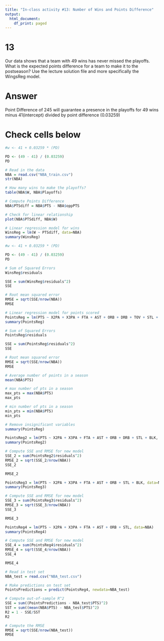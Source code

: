---
title: "In-class activity #13: Number of Wins and Points Difference"
output:
  html_document:
    df_print: paged
---

# 13
Our data shows that a team with 49 wins has never missed the playoffs. What is the expected points difference for a team to make it to the postseason? Use the lecture solution file and more specifically the WingsReg model.

# Answer
Point Difference of 245 will guarantee a presence in the playoffs for 49 wins minus 41(intercept) divided by point difference (0.03259)

# Check cells below

```{r}

#w <- 41 + 0.03259 * (PD) 

PD <- (49 - 41) / (0.03259)
PD
```
```{r}
# Read in the data
NBA = read.csv("NBA_train.csv")
str(NBA)
```

```{r}
# How many wins to make the playoffs?
table(NBA$W, NBA$Playoffs)
```

```{r}
# Compute Points Difference
NBA$PTSdiff = NBA$PTS - NBA$oppPTS
```

```{r}
# Check for linear relationship
plot(NBA$PTSdiff, NBA$W)
```

```{r}
# Linear regression model for wins
WinsReg = lm(W ~ PTSdiff, data=NBA)
summary(WinsReg)
```
```{r}
#w <- 41 + 0.03259 * (PD) 

PD <- (49 - 41) / (0.03259)
PD
```
```{r}
# Sum of Squared Errors
WinsReg$residuals
```

```{r}
SSE = sum(WinsReg$residuals^2)
SSE
```

```{r}
# Root mean squared error
RMSE = sqrt(SSE/nrow(NBA))
RMSE
```


```{r}
# Linear regression model for points scored
PointsReg = lm(PTS ~ X2PA + X3PA + FTA + AST + ORB + DRB + TOV + STL + BLK, data=NBA)
summary(PointsReg)
```

```{r}
# Sum of Squared Errors
PointsReg$residuals
```

```{r}
SSE = sum(PointsReg$residuals^2)
SSE
```

```{r}
# Root mean squared error
RMSE = sqrt(SSE/nrow(NBA))
RMSE
```

```{r}
# Average number of points in a season
mean(NBA$PTS)
```

```{r}
# max number of pts in a season
max_pts = max(NBA$PTS)
max_pts
```

```{r}
# min number of pts in a season
min_pts = min(NBA$PTS)
min_pts
```

```{r}
# Remove insignificant variables
summary(PointsReg)
```

```{r}
PointsReg2 = lm(PTS ~ X2PA + X3PA + FTA + AST + ORB + DRB + STL + BLK, data=NBA)
summary(PointsReg2)
```
```{r}
# Compute SSE and RMSE for new model
SSE_2 = sum(PointsReg2$residuals^2)
RMSE_2 = sqrt(SSE_2/nrow(NBA))
SSE_2
```

```{r}
RMSE_2
```

```{r}
PointsReg3 = lm(PTS ~ X2PA + X3PA + FTA + AST + ORB + STL + BLK, data=NBA)
summary(PointsReg3)
```
```{r}
# Compute SSE and RMSE for new model
SSE_3 = sum(PointsReg3$residuals^2)
RMSE_3 = sqrt(SSE_3/nrow(NBA))
SSE_3
```

```{r}
RMSE_3
```

```{r}
PointsReg4 = lm(PTS ~ X2PA + X3PA + FTA + AST + ORB + STL, data=NBA)
summary(PointsReg4)
```

```{r}
# Compute SSE and RMSE for new model
SSE_4 = sum(PointsReg4$residuals^2)
RMSE_4 = sqrt(SSE_4/nrow(NBA))
SSE_4
```

```{r}
RMSE_4
```

```{r}
# Read in test set
NBA_test = read.csv("NBA_test.csv")
```

```{r}
# Make predictions on test set
PointsPredictions = predict(PointsReg4, newdata=NBA_test)
```

```{r}
# Compute out-of-sample R^2
SSE = sum((PointsPredictions - NBA_test$PTS)^2)
SST = sum((mean(NBA$PTS) - NBA_test$PTS)^2)
R2 = 1 - SSE/SST
R2
```

```{r}
# Compute the RMSE
RMSE = sqrt(SSE/nrow(NBA_test))
RMSE 
```











